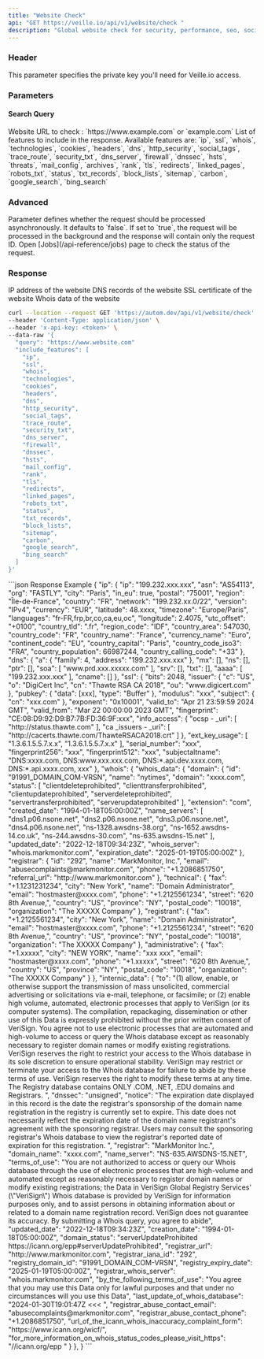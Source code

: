 ```yaml
---
title: "Website Check"
api: "GET https://veille.io/api/v1/website/check "
description: "Global website check for security, performance, seo, social media, code quality, etc."
---
```


### Header

<ParamField header="x-api-key" type="string" required={true}>
    This parameter specifies the private key you'll need for Veille.io access.
</ParamField>

### Parameters

#### Search Query

<ParamField query="query" type="string" required={true}>
    Website URL to check : `https://www.example.com` or `example.com`
</ParamField>

<ParamField query="include_features" type="array" required={true}>
    List of features to include in the response. Available features are: `ip`, `ssl`, `whois`, `technologies`, `cookies`, `headers`, `dns`, `http_security`, `social_tags`, `trace_route`, `security_txt`, `dns_server`, `firewall`, `dnssec`, `hsts`, `threats`, `mail_config`, `archives`, `rank`, `tls`, `redirects`, `linked_pages`, `robots_txt`, `status`, `txt_records`, `block_lists`, `sitemap`, `carbon`, `google_search`, `bing_search`
</ParamField>

### Advanced

<ParamField query="async" type="boolean" placeholder="false" required={false}>
    Parameter defines whether the request should be processed asynchronously.
    It defaults to `false`. If set to `true`, the request will be processed in the background and the response will contain only the request ID.
    Open [Jobs](/api-reference/jobs) page to check the status of the request.
</ParamField>


### Response

<ResponseField name="Website" type="object">
    <Expandable title="search_parameters" defaultOpen={false}>
        <ResponseField name="ip" type="object">
            IP address of the website
        </ResponseField>
        <ResponseField name="dns" type="object">
            DNS records of the website
        </ResponseField>
        <ResponseField name="ssl" type="object">
            SSL certificate of the website
        </ResponseField>
        <ResponseField name="whois" type="object">
            Whois data of the website
        </ResponseField>
    </Expandable>
</ResponseField>

<RequestExample>

```bash Example Request
curl --location --request GET 'https://autom.dev/api/v1/website/check' \
--header 'Content-Type: application/json' \
--header 'x-api-key: <token>' \
--data-raw '{
  "query": "https://www.website.com"
  "include_features": [
    "ip",
    "ssl",
    "whois",
    "technologies",
    "cookies",
    "headers",
    "dns",
    "http_security",
    "social_tags",
    "trace_route",
    "security_txt",
    "dns_server",
    "firewall",
    "dnssec",
    "hsts",
    "mail_config",
    "rank",
    "tls",
    "redirects",
    "linked_pages",
    "robots_txt",
    "status",
    "txt_records",
    "block_lists",
    "sitemap",
    "carbon",
    "google_search",
    "bing_search"
  ]
}'
```

</RequestExample>

<ResponseExample>
```json Response Example
{
    "ip": {
        "ip": "199.232.xxx.xxx",
        "asn": "AS54113",
        "org": "FASTLY",
        "city": "Paris",
        "in_eu": true,
        "postal": "75001",
        "region": "Île-de-France",
        "country": "FR",
        "network": "199.232.xx.0/22",
        "version": "IPv4",
        "currency": "EUR",
        "latitude": 48.xxxx,
        "timezone": "Europe/Paris",
        "languages": "fr-FR,frp,br,co,ca,eu,oc",
        "longitude": 2.4075,
        "utc_offset": "+0100",
        "country_tld": ".fr",
        "region_code": "IDF",
        "country_area": 547030,
        "country_code": "FR",
        "country_name": "France",
        "currency_name": "Euro",
        "continent_code": "EU",
        "country_capital": "Paris",
        "country_code_iso3": "FRA",
        "country_population": 66987244,
        "country_calling_code": "+33"
    },
    "dns": {
        "a": {
            "family": 4,
            "address": "199.232.xxx.xxx"
        },
        "mx": [],
        "ns": [],
        "ptr": [],
        "soa": [
            "www.prd.xxx.xxxxx.com"
        ],
        "srv": [],
        "txt": [],
        "aaaa": [
            "199.232.xxx.xxx"
        ],
        "cname": []
    },
    "ssl": {
        "bits": 2048,
        "issuer": {
            "c": "US",
            "o": "DigiCert Inc",
            "cn": "Thawte RSA CA 2018",
            "ou": "www.digicert.com"
        },
        "pubkey": {
            "data": [xxx],
            "type": "Buffer"
        },
        "modulus": "xxx",
        "subject": {
            "cn": "xxx.com"
        },
        "exponent": "0x10001",
        "valid_to": "Apr 21 23:59:59 2024 GMT",
        "valid_from": "Mar 22 00:00:00 2023 GMT",
        "fingerprint": "CE:08:D9:92:D9:B7:7B:FD:36:9F:xxx",
        "info_access": {
            "ocsp - _uri": [
                "http://status.thawte.com"
            ],
            "ca _issuers - _uri": [
                "http://cacerts.thawte.com/ThawteRSACA2018.crt"
            ]
        },
        "ext_key_usage": [
            "1.3.6.1.5.5.7.x.x",
            "1.3.6.1.5.5.7.x.x"
        ],
        "serial_number": "xxx",
        "fingerprint256": "xxx",
        "fingerprint512": "xxx",
        "subjectaltname": "DNS:xxxx.com, DNS:www.xxx.xxx.com, DNS:*.api.dev.xxxx.com, DNS:*.api.xxxx.com, xxx"
    },
    "whois": {
        "whois_data": {
            "domain": {
                "id": "91991_DOMAIN_COM-VRSN",
                "name": "nytimes",
                "domain": "xxxx.com",
                "status": [
                    "clientdeleteprohibited",
                    "clienttransferprohibited",
                    "clientupdateprohibited",
                    "serverdeleteprohibited",
                    "servertransferprohibited",
                    "serverupdateprohibited"
                ],
                "extension": "com",
                "created_date": "1994-01-18T05:00:00Z",
                "name_servers": [
                    "dns1.p06.nsone.net",
                    "dns2.p06.nsone.net",
                    "dns3.p06.nsone.net",
                    "dns4.p06.nsone.net",
                    "ns-1328.awsdns-38.org",
                    "ns-1652.awsdns-14.co.uk",
                    "ns-244.awsdns-30.com",
                    "ns-635.awsdns-15.net"
                ],
                "updated_date": "2022-12-18T09:34:23Z",
                "whois_server": "whois.markmonitor.com",
                "expiration_date": "2025-01-19T05:00:00Z"
            },
            "registrar": {
                "id": "292",
                "name": "MarkMonitor, Inc.",
                "email": "abusecomplaints@markmonitor.com",
                "phone": "+1.2086851750",
                "referral_url": "http://www.markmonitor.com"
            },
            "technical": {
                "fax": "+1.1231231234",
                "city": "New York",
                "name": "Domain Administrator",
                "email": "hostmaster@xxxx.com",
                "phone": "+1.2125561234",
                "street": "620 8th Avenue,",
                "country": "US",
                "province": "NY",
                "postal_code": "10018",
                "organization": "The XXXXX Company"
            },
            "registrant": {
                "fax": "+1.2125561234",
                "city": "New York",
                "name": "Domain Administrator",
                "email": "hostmaster@xxxx.com",
                "phone": "+1.2125561234",
                "street": "620 8th Avenue,",
                "country": "US",
                "province": "NY",
                "postal_code": "10018",
                "organization": "The XXXXX Company"
            },
            "administrative": {
                "fax": "+1.xxxxx",
                "city": "NEW YORK",
                "name": "xxx xxx",
                "email": "hostmaster@xxxx.com",
                "phone": "+1.xxxxx",
                "street": "620 8th Avenue,",
                "country": "US",
                "province": "NY",
                "postal_code": "10018",
                "organization": "The XXXXX Company"
            }
        },
        "internic_data": {
            "to": "(1) allow, enable, or otherwise support the transmission of mass unsolicited, commercial advertising or solicitations via e-mail, telephone, or facsimile; or (2) enable high volume, automated, electronic processes that apply to VeriSign (or its computer systems). The compilation, repackaging, dissemination or other use of this Data is expressly prohibited without the prior written consent of VeriSign. You agree not to use electronic processes that are automated and high-volume to access or query the Whois database except as reasonably necessary to register domain names or modify existing registrations. VeriSign reserves the right to restrict your access to the Whois database in its sole discretion to ensure operational stability.  VeriSign may restrict or terminate your access to the Whois database for failure to abide by these terms of use. VeriSign reserves the right to modify these terms at any time.  The Registry database contains ONLY .COM, .NET, .EDU domains and Registrars. ",
            "dnssec": "unsigned",
            "notice": "The expiration date displayed in this record is the date the registrar's sponsorship of the domain name registration in the registry is currently set to expire. This date does not necessarily reflect the expiration date of the domain name registrant's agreement with the sponsoring registrar.  Users may consult the sponsoring registrar's Whois database to view the registrar's reported date of expiration for this registration. ",
            "registrar": "MarkMonitor Inc.",
            "domain_name": "xxxx.com",
            "name_server": "NS-635.AWSDNS-15.NET",
            "terms_of_use": "You are not authorized to access or query our Whois database through the use of electronic processes that are high-volume and automated except as reasonably necessary to register domain names or modify existing registrations; the Data in VeriSign Global Registry Services' (\"VeriSign\") Whois database is provided by VeriSign for information purposes only, and to assist persons in obtaining information about or related to a domain name registration record. VeriSign does not guarantee its accuracy. By submitting a Whois query, you agree to abide",
            "updated_date": "2022-12-18T09:34:23Z",
            "creation_date": "1994-01-18T05:00:00Z",
            "domain_status": "serverUpdateProhibited https://icann.org/epp#serverUpdateProhibited",
            "registrar_url": "http://www.markmonitor.com",
            "registrar_iana_id": "292",
            "registry_domain_id": "91991_DOMAIN_COM-VRSN",
            "registry_expiry_date": "2025-01-19T05:00:00Z",
            "registrar_whois_server": "whois.markmonitor.com",
            "by_the_following_terms_of_use": "You agree that you may use this Data only for lawful purposes and that under no circumstances will you use this Data",
            "last_update_of_whois_database": "2024-01-30T19:01:47Z <<< ",
            "registrar_abuse_contact_email": "abusecomplaints@markmonitor.com",
            "registrar_abuse_contact_phone": "+1.2086851750",
            "url_of_the_icann_whois_inaccuracy_complaint_form": "https://www.icann.org/wicf/",
            "for_more_information_on_whois_status_codes_please_visit_https": "//icann.org/epp "
        }
    },
}
```
</ResponseExample>
